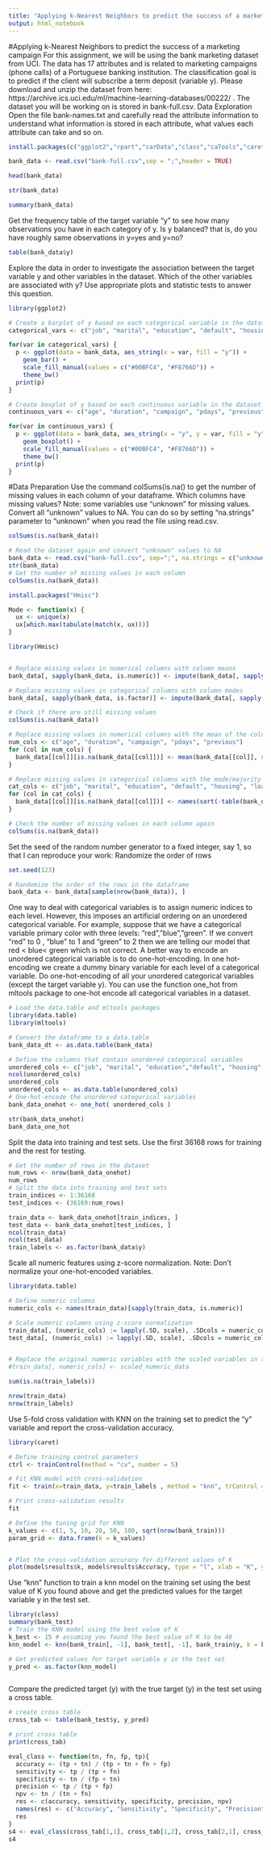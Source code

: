 ```yaml
---
title: "Applying k-Nearest Neighbors to predict the success of a marketing campaign k"
output: html_notebook
---
```

#Applying k-Nearest Neighbors to predict the success of a marketing campaign 
For this assignment, we will be using the bank marketing dataset from UCI. The data has 17 attributes and is related to marketing campaigns (phone calls) of a Portuguese banking institution. The classification goal is to predict if the client will subscribe a term deposit (variable y).
Please download and unzip the dataset from here: https://archive.ics.uci.edu/ml/machine-learning-databases/00222/ . The dataset you will be working on is stored in bank-full.csv.
Data Exploration
Open the file bank-names.txt and carefully read the attribute information to understand what information is stored in each attribute, what values each attribute can take and so on.
```R
install.packages(c("ggplot2","rpart","carData","class","caTools","caret"))

```

```r
bank_data <- read.csv("bank-full.csv",sep = ";",header = TRUE)

head(bank_data)
```


```r
str(bank_data)
```

```r
summary(bank_data)
```
Get the frequency table of the target variable “y” to see how many observations you have in each category of y. Is y balanced? that is, do you have roughly same observations in y=yes and y=no?
```r
table(bank_data$y)
```
Explore the data in order to investigate the association between the target variable y and other variables in the dataset. Which of the other variables are associated with y? Use appropriate plots and statistic tests to answer this question.

```r

library(ggplot2)

# Create a barplot of y based on each categorical variable in the dataset
categorical_vars <- c("job", "marital", "education", "default", "housing", "loan", "contact", "month", "day", "poutcome")

for(var in categorical_vars) {
  p <- ggplot(data = bank_data, aes_string(x = var, fill = "y")) + 
    geom_bar() +
    scale_fill_manual(values = c("#00BFC4", "#F8766D")) +
    theme_bw()
  print(p)
}

```


```r
# Create boxplot of y based on each continuous variable in the dataset
continuous_vars <- c("age", "duration", "campaign", "pdays", "previous", "poutcome")

for(var in continuous_vars) {
  p <- ggplot(data = bank_data, aes_string(x = "y", y = var, fill = "y")) + 
    geom_boxplot() + 
    scale_fill_manual(values = c("#00BFC4", "#F8766D")) +
    theme_bw()
  print(p)
}

```

#Data Preparation
Use the command colSums(is.na(<your dataframe>) to get the number of missing values in each column of your dataframe. Which columns have missing values? Note: some variables use “unknown” for missing values. Convert all “unknown” values to NA. You can do so by setting “na.strings” parameter to “unknown” when you read the file using read.csv.


```r
colSums(is.na(bank_data))
```

```r
# Read the dataset again and convert "unknown" values to NA
bank_data <- read.csv("bank-full.csv", sep=";", na.strings = c("unknown"))
str(bank_data)
# Get the number of missing values in each column
colSums(is.na(bank_data))

```
```r
install.packages("Hmisc")
```


```r

Mode <- function(x) {
  ux <- unique(x)
  ux[which.max(tabulate(match(x, ux)))]
}


```
```r
library(Hmisc)


# Replace missing values in numerical columns with column means
bank_data[, sapply(bank_data, is.numeric)] <- impute(bank_data[, sapply(bank_data, is.numeric)], fun=mean)

# Replace missing values in categorical columns with column modes
bank_data[, sapply(bank_data, is.factor)] <- impute(bank_data[, sapply(bank_data, is.factor)], fun=Mode)

# Check if there are still missing values
colSums(is.na(bank_data))

```
```r
# Replace missing values in numerical columns with the mean of the column
num_cols <- c("age", "duration", "campaign", "pdays", "previous")
for (col in num_cols) {
  bank_data[[col]][is.na(bank_data[[col]])] <- mean(bank_data[[col]], na.rm = TRUE)
}

# Replace missing values in categorical columns with the mode/majority of the column
cat_cols <- c("job", "marital", "education", "default", "housing", "loan", "poutcome","contact")
for (col in cat_cols) {
  bank_data[[col]][is.na(bank_data[[col]])] <- names(sort(-table(bank_data[[col]])))[1]
}

# Check the number of missing values in each column again
colSums(is.na(bank_data))

```
Set the seed of the random number generator to a fixed integer, say 1, so that I can reproduce your work:
Randomize the order of rows

```r
set.seed(123)

# Randomize the order of the rows in the dataframe
bank_data <- bank_data[sample(nrow(bank_data)), ]
```

One way to deal with categorical variables is to assign numeric indices to each level. However, this imposes an artificial ordering on an unordered categorical variable. For example, suppose that we have a categorical variable primary color with three levels: “red”,”blue”,”green”. If we convert “red” to 0 , “blue” to 1 and “green” to 2 then we are telling our model that red < blue< green which is not correct. A better way to encode an unordered categorical variable is to do one-hot-encoding. In one hot-encoding we create a dummy binary variable for each level of a categorical variable. Do one-hot-encoding of all your unordered categorical variables (except the target variable y). You can use the function one_hot from mltools package to one-hot encode all categorical variables in a dataset.


```r
# Load the data.table and mltools packages
library(data.table)
library(mltools)

# Convert the dataframe to a data.table
bank_data_dt <- as.data.table(bank_data)

# Define the columns that contain unordered categorical variables
unordered_cols <- c("job", "marital", "education","default", "housing", "loan", "contact", "month", "day_of_week", "poutcome", "y")
ncol(unordered_cols)
unordered_cols
unordered_cols <- as.data.table(unordered_cols)
# One-hot-encode the unordered categorical variables
bank_data_onehot <- one_hot( unordered_cols )

str(bank_data_onehot)
bank_data_one_hot
```
Split the data into training and test sets. Use the first 36168 rows for training and the rest for testing.
```r
# Get the number of rows in the dataset
num_rows <- nrow(bank_data_onehot)
num_rows
# Split the data into training and test sets
train_indices <- 1:36168
test_indices <- (36169:num_rows)

train_data <- bank_data_onehot[train_indices, ]
test_data <- bank_data_onehot[test_indices, ]
ncol(train_data)
ncol(test_data)
train_labels <- as.factor(bank_data$y) 
```

Scale all numeric features using z-score normalization. Note: Don’t normalize your one-hot-encoded variables.
```r
library(data.table)

# Define numeric columns
numeric_cols <- names(train_data)[sapply(train_data, is.numeric)]

# Scale numeric columns using z-score normalization
train_data[, (numeric_cols) := lapply(.SD, scale), .SDcols = numeric_cols]
test_data[, (numeric_cols) := lapply(.SD, scale), .SDcols = numeric_cols]


# Replace the original numeric variables with the scaled variables in the training dataset
#train_data[, numeric_cols] <- scaled_numeric_data

```
```r
sum(is.na(train_labels))
```

```r
nrow(train_data)
nrow(train_labels)
```

Use 5-fold cross validation with KNN on the training set to predict the “y” variable and report the cross-validation accuracy.
```r
library(caret)

# Define training control parameters
ctrl <- trainControl(method = "cv", number = 5)

# Fit KNN model with cross-validation
fit <- train(x=train_data, y=train_labels , method = "knn", trControl = ctrl, preProcess = c("center", "scale"))

# Print cross-validation results
fit

```

```r
# Define the tuning grid for KNN
k_values <- c(1, 5, 10, 20, 50, 100, sqrt(nrow(bank_train)))
param_grid <- data.frame(k = k_values)


# Plot the cross-validation accuracy for different values of K
plot(model$results$k, model$results$Accuracy, type = "l", xlab = "K", ylab = "Cross-Validation Accuracy")

```
Use “knn” function to train a knn model on the training set using the best value of K you found above and get the predicted values for the target variable y in the test set.



```r
library(class)
summary(bank_test)
# Train the KNN model using the best value of K
k_best <- 15 # assuming you found the best value of K to be 40
knn_model <- knn(bank_train[, -1], bank_test[, -1], bank_train$y, k = k_best)

# Get predicted values for target variable y in the test set
y_pred <- as.factor(knn_model)



```

Compare the predicted target (y) with the true target (y) in the test set using a cross table.
```r
# create cross table
cross_tab <- table(bank_test$y, y_pred)

# print cross table
print(cross_tab)


```

```R
eval_class <- function(tn, fn, fp, tp){
  accuracy <- (tp + tn) / (tp + tn + fn + fp)
  sensitivity <- tp / (tp + fn)
  specificity <- tn / (fp + tn)
  precision <- tp / (tp + fp)
  npv <- tn / (tn + fn)
  res <- c(accuracy, sensitivity, specificity, precision, npv)
  names(res) <- c("Accuracy", "Sensitivity", "Specificity", "Precision", "Negative predictive value")
  res
}
s4 <- eval_class(cross_tab[1,1], cross_tab[1,2], cross_tab[2,1], cross_tab[2,2])
s4

```













